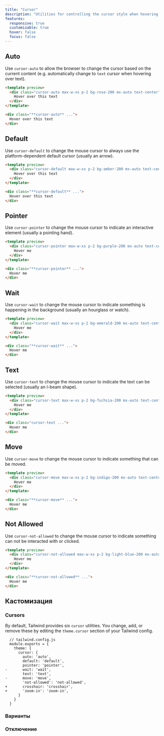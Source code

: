 ```yaml
---
title: "Cursor"
description: "Utilities for controlling the cursor style when hovering over an element."
features:
  responsive: true
  customizable: true
  hover: false
  focus: false
---
```




## Auto

Use `cursor-auto` to allow the browser to change the cursor based on the current content (e.g. automatically change to `text` cursor when hovering over text).

```html rose
<template preview>
  <div class="cursor-auto max-w-xs p-2 bg-rose-200 mx-auto text-center">
    Hover over this text
  </div>
</template>

<div class="**cursor-auto** ...">
  Hover over this text
</div>
```

## Default

Use `cursor-default` to change the mouse cursor to always use the platform-dependent default cursor (usually an arrow).

```html amber
<template preview>
  <div class="cursor-default max-w-xs p-2 bg-amber-200 mx-auto text-center">
    Hover over this text
  </div>
</template>

<div class="**cursor-default** ...">
  Hover over this text
</div>
```

## Pointer

Use `cursor-pointer` to change the mouse cursor to indicate an interactive element (usually a pointing hand).

```html purple
<template preview>
  <div class="cursor-pointer max-w-xs p-2 bg-purple-200 mx-auto text-center">
    Hover me
  </div>
</template>

<div class="**cursor-pointer** ...">
  Hover me
</div>
```

## Wait

Use `cursor-wait` to change the mouse cursor to indicate something is happening in the background (usually an hourglass or watch).

```html emerald
<template preview>
  <div class="cursor-wait max-w-xs p-2 bg-emerald-200 mx-auto text-center">
    Hover me
  </div>
</template>

<div class="**cursor-wait** ...">
  Hover me
</div>
```

## Text

Use `cursor-text` to change the mouse cursor to indicate the text can be selected (usually an I-beam shape).

```html fuchsia
<template preview>
  <div class="cursor-text max-w-xs p-2 bg-fuchsia-200 mx-auto text-center">
    Hover me
  </div>
</template>

<div class="cursor-text ...">
  Hover me
</div>
```

## Move

Use `cursor-move` to change the mouse cursor to indicate something that can be moved.

```html indigo
<template preview>
  <div class="cursor-move max-w-xs p-2 bg-indigo-200 mx-auto text-center">
    Hover me
  </div>
</template>

<div class="**cursor-move** ...">
  Hover me
</div>
```

## Not Allowed

Use `cursor-not-allowed` to change the mouse cursor to indicate something can not be interacted with or clicked.

```html lightBlue
<template preview>
  <div class="cursor-not-allowed max-w-xs p-2 bg-light-blue-200 mx-auto text-center">
    Hover me
  </div>
</template>

<div class="**cursor-not-allowed** ...">
  Hover me
</div>
```

## Кастомизация

### Cursors

By default, Tailwind provides six `cursor` utilities. You change, add, or remove these by editing the `theme.cursor` section of your Tailwind config.

```diff-js
  // tailwind.config.js
  module.exports = {
    theme: {
      cursor: {
        auto: 'auto',
        default: 'default',
        pointer: 'pointer',
-       wait: 'wait',
        text: 'text',
-       move: 'move',
        'not-allowed': 'not-allowed',
+       crosshair: 'crosshair',
+       'zoom-in': 'zoom-in',
      }
    }
  }
```

### Варианты

<Variants plugin="cursor" />

### Отключение

<Disabling plugin="cursor" />
